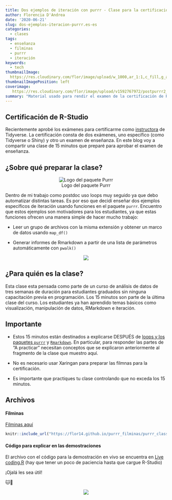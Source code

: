 ```yaml
---
title: Dos ejemplos de iteración con purrr - Clase para la certificación de R-Studio
author: Florencia D'Andrea 
date: '2020-06-21'
slug: dos-ejemplos-iteracion-purrr.es-es
categories: 
  - clases
tags:
  - enseñanza
  - filminas
  - purrr
  - iteración
keywords:
  - tech
thumbnailImage: 
  https://res.cloudinary.com/flor/image/upload/w_1000,ar_1:1,c_fill,g_auto,e_art:hokusai/v1592763305/14_ibvzqm.png
thumbnailImagePosition: left
coverimage:
   https://res.cloudinary.com/flor/image/upload/v1592767972/postpurrr2_gjjgeb.png
summary: "Material usado para rendir el examen de la certificación de R-Studio para ser Tidyverse Instructor"
---
```


## Certificación de R-Studio

Recientemente aprobé los exámenes para certificarme como  [instructora](https://education.rstudio.com/trainers/) de Tidyverse. La certificación consta de dos exámenes, uno específico (como Tidyverse o Shiny) y otro un examen de enseñanza.
En este blog voy a compartir una clase de 15 minutos que preparé para aprobar el examen de enseñanza.

## ¿Sobre qué preparar la clase?

<center>
![Logo del paquete Purrr](https://res.cloudinary.com/flor/image/upload/c_scale,w_156/v1592765241/purrr_yefga4.png)
</center>

Dentro de mi trabajo como postdoc uso loops muy seguido ya que debo automatizar distintas tareas. Es por eso que decidí enseñar dos ejemplos específicos de iteración usando funciones en el paquete `purrr`.
Encuentro que estos ejemplos son motivadores para los estudiantes, ya que estas funciones ofrecen una manera simple de hacer mucho trabajo:

* Leer un grupo de archivos con la misma extensión y obtener un marco de datos usando `map_df()`

* Generar informes de Rmarkdown a partir de una lista de parámetros automáticamente con `pwalk()` 

<center>

![](https://res.cloudinary.com/flor/image/upload/v1592769070/7_eng_zdttur.png)
</center>

## ¿Para quién es la clase?

Esta clase esta pensada como parte de un curso de análisis de datos de tres semanas de duración para estudiantes graduados sin ninguna capacitación previa en programación.
Los 15 minutos son parte de la última clase del curso. Los estudiantes ya han aprendido temas básicos como visualización, manipulación de datos, RMarkdown e iteración.

## Importante

* Estos 15 minutos están destinados a explicarse DESPUÉS de [loops y los paquetes `purrr`](https://es.r4ds.hadley.nz/iteraci%C3%B3n.html) y [`Rmarkdown`](https://es.r4ds.hadley.nz/r-markdown.html). En particular, para responder las partes de "A practicar" necesitan conceptos que se explicaron anteriormente al fragmento de la clase que muestro aquí.

* No es necesario usar Xaringan para preparar las filmnas para la certificación. 

* Es importante que practiques tu clase controlando que no exceda los 15 minutos.

## Archivos
#### Filminas

[Filminas aquí](https://flor14.github.io/purrr_filminas/purrr_class_15min_es#1)
```r
knitr::include_url("https://flor14.github.io/purrr_filminas/purrr_class_15min_es#1", height = 300)
```

#### Código para explicar en las demostraciones
El archivo con el código para la demostración en vivo se encuentra en [Live coding.R](https://mybinder.org/v2/gh/flor14/purrr_class/e6be8080991cbd9cad0eba7b4f24858a469026a3) (hay que tener un poco de paciencia hasta que cargue R-Studio)

¡Ojalá les sea útil! 

🐱🧶

<center>

![](https://res.cloudinary.com/flor/image/upload/v1592183718/tuna_piola_qk9jad.png)
</center>

